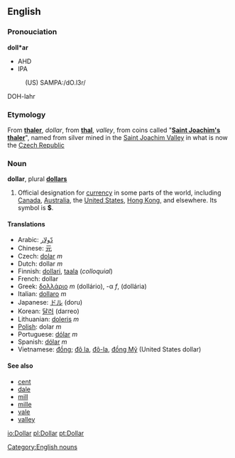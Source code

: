==English==
=== Pronouciation ===
'''doll*ar'''
*AHD
*IPA
:(US) SAMPA:/dO.l3r/
DOH-lahr

===Etymology===
From {{G.}} '''[[thaler]]''', ''dollar'', from '''[[thal]]''', ''valley'', from coins called "'''[[Saint Joachim's thaler]]'''", named from silver mined in the [[Saint Joachim Valley]] in what is now the [[Czech Republic]]

=== Noun ===
[[Category:English nouns]]
'''dollar''', plural '''[[dollars]]'''

#Official designation for [[currency]] in some parts of the world, including [[Canada]], [[Australia]], the [[United States]], [[Hong Kong]], and elsewhere.  Its symbol is '''$'''.

====Translations====
*Arabic: [[دّولار]]
*Chinese: [[元]] 
*Czech: [[dolar]] ''m''
*Dutch: dollar ''m''
*Finnish: [[dollari]], [[taala]] (''colloquial'')
*French: dollar
*Greek:  [[δολλάριο]] ''m'' (dollário), -α ''f'', (dollária)
*Italian: [[dollaro]] ''m''
*Japanese: [[ドル]] (doru)
*Korean: [[달러]] (darreo)
*Lithuanian: [[doleris]] ''m''
*[[Polish]]: dolar ''m''
*Portuguese: [[dólar]] ''m''
*Spanish: [[dólar]] ''m''
*Vietnamese: [[Đồng|đồng]]; [[Đô la|đô la]], [[Đô-la|đô-la]], [[Đồng Mỹ|đồng Mỹ]] (United States dollar)

====See also====
*[[cent]]
*[[dale]]
*[[mill]]
*[[mille]]
*[[vale]]
*[[valley]]

[[io:Dollar]]
[[pl:Dollar]]
[[pt:Dollar]]